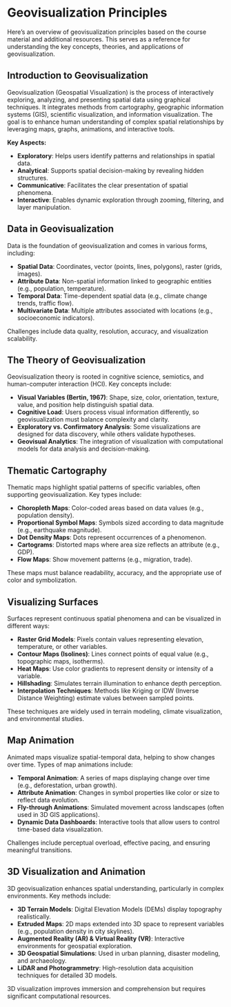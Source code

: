 # Geovisualization Principles

Here’s an overview of geovisualization principles based on the course material and additional resources. This serves as a reference for understanding the key concepts, theories, and applications of geovisualization.

## **Introduction to Geovisualization**  
Geovisualization (Geospatial Visualization) is the process of interactively exploring, analyzing, and presenting spatial data using graphical techniques. It integrates methods from cartography, geographic information systems (GIS), scientific visualization, and information visualization. The goal is to enhance human understanding of complex spatial relationships by leveraging maps, graphs, animations, and interactive tools.

**Key Aspects:**
- **Exploratory**: Helps users identify patterns and relationships in spatial data.  
- **Analytical**: Supports spatial decision-making by revealing hidden structures.  
- **Communicative**: Facilitates the clear presentation of spatial phenomena.  
- **Interactive**: Enables dynamic exploration through zooming, filtering, and layer manipulation. 


## **Data in Geovisualization**  
Data is the foundation of geovisualization and comes in various forms, including:  

- **Spatial Data**: Coordinates, vector (points, lines, polygons), raster (grids, images).  
- **Attribute Data**: Non-spatial information linked to geographic entities (e.g., population, temperature).  
- **Temporal Data**: Time-dependent spatial data (e.g., climate change trends, traffic flow).  
- **Multivariate Data**: Multiple attributes associated with locations (e.g., socioeconomic indicators).  

Challenges include data quality, resolution, accuracy, and visualization scalability.


## **The Theory of Geovisualization**  
Geovisualization theory is rooted in cognitive science, semiotics, and human-computer interaction (HCI). Key concepts include:  

- **Visual Variables (Bertin, 1967)**: Shape, size, color, orientation, texture, value, and position help distinguish spatial data.  
- **Cognitive Load**: Users process visual information differently, so geovisualization must balance complexity and clarity.  
- **Exploratory vs. Confirmatory Analysis**: Some visualizations are designed for data discovery, while others validate hypotheses.  
- **Geovisual Analytics**: The integration of visualization with computational models for data analysis and decision-making.  


## **Thematic Cartography**  
Thematic maps highlight spatial patterns of specific variables, often supporting geovisualization. Key types include:  

- **Choropleth Maps**: Color-coded areas based on data values (e.g., population density).  
- **Proportional Symbol Maps**: Symbols sized according to data magnitude (e.g., earthquake magnitude).  
- **Dot Density Maps**: Dots represent occurrences of a phenomenon.  
- **Cartograms**: Distorted maps where area size reflects an attribute (e.g., GDP).  
- **Flow Maps**: Show movement patterns (e.g., migration, trade).  

These maps must balance readability, accuracy, and the appropriate use of color and symbolization.


## **Visualizing Surfaces**  
Surfaces represent continuous spatial phenomena and can be visualized in different ways:  

- **Raster Grid Models**: Pixels contain values representing elevation, temperature, or other variables.  
- **Contour Maps (Isolines)**: Lines connect points of equal value (e.g., topographic maps, isotherms).  
- **Heat Maps**: Use color gradients to represent density or intensity of a variable.  
- **Hillshading**: Simulates terrain illumination to enhance depth perception.  
- **Interpolation Techniques**: Methods like Kriging or IDW (Inverse Distance Weighting) estimate values between sampled points.  

These techniques are widely used in terrain modeling, climate visualization, and environmental studies.


## **Map Animation**  
Animated maps visualize spatial-temporal data, helping to show changes over time. Types of map animations include:  

- **Temporal Animation**: A series of maps displaying change over time (e.g., deforestation, urban growth).  
- **Attribute Animation**: Changes in symbol properties like color or size to reflect data evolution.  
- **Fly-through Animations**: Simulated movement across landscapes (often used in 3D GIS applications).  
- **Dynamic Data Dashboards**: Interactive tools that allow users to control time-based data visualization.  

Challenges include perceptual overload, effective pacing, and ensuring meaningful transitions.


## **3D Visualization and Animation**  
3D geovisualization enhances spatial understanding, particularly in complex environments. Key methods include:  

- **3D Terrain Models**: Digital Elevation Models (DEMs) display topography realistically.  
- **Extruded Maps**: 2D maps extended into 3D space to represent variables (e.g., population density in city skylines).  
- **Augmented Reality (AR) & Virtual Reality (VR)**: Interactive environments for geospatial exploration.  
- **3D Geospatial Simulations**: Used in urban planning, disaster modeling, and archaeology.  
- **LiDAR and Photogrammetry**: High-resolution data acquisition techniques for detailed 3D models.  

3D visualization improves immersion and comprehension but requires significant computational resources.